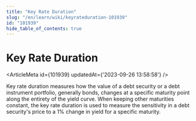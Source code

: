 ```yaml
---
title: "Key Rate Duration"
slug: "/en/learn/wiki/keyrateduration-101939"
id: "101939"
hide_table_of_contents: true
---
```



# Key Rate Duration

<ArticleMeta id={101939} updatedAt={'2023-09-26 13:58:58'} />
<div className='border-solid border-b border-t-0 my-4 border-[var(--ifm-color-gray-300)]' />

Key rate duration measures how the value of a debt security or a debt instrument portfolio, generally bonds, changes at a specific maturity point along the entirety of the yield curve. When keeping other maturities constant, the key rate duration is used to measure the sensitivity in a debt security's price to a 1% change in yield for a specific maturity.
